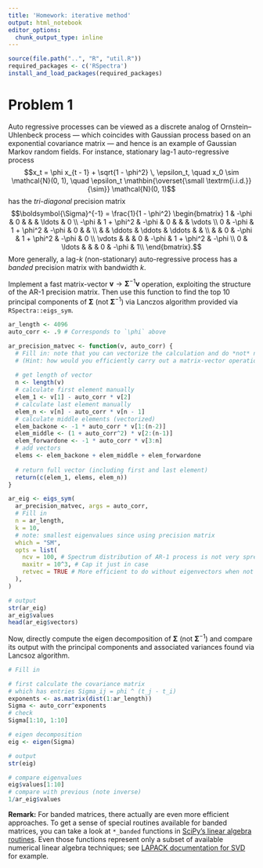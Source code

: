 ```yaml
---
title: 'Homework: iterative method'
output: html_notebook
editor_options: 
  chunk_output_type: inline
---
```


```r
source(file.path("..", "R", "util.R"))
required_packages <- c('RSpectra')
install_and_load_packages(required_packages)
```

# Problem 1
Auto regressive processes can be viewed as a discrete analog of Ornstein–Uhlenbeck process &mdash; which coincides with Gaussian process based on an exponential covariance matrix &mdash; and hence is an example of Gaussian Markov random fields.
For instance, stationary lag-1 auto-regressive process 
$$x_t = \phi x_{t - 1} + \sqrt{1 - \phi^2} \, \epsilon_t, 
  \quad x_0 \sim \mathcal{N}(0, 1), 
  \quad \epsilon_t \mathbin{\overset{\small \textrm{i.i.d.}}{\sim}} \mathcal{N}(0, 1)$$
has the _tri-diagonal_ precision matrix
$$\boldsymbol{\Sigma}^{-1} = \frac{1}{1 - \phi^2} 
  \begin{bmatrix} 
  1 & -\phi & 0 & & & \ldots & 0 \\
  -\phi & 1 + \phi^2 & -\phi & 0 & & & \vdots \\
  0 & -\phi & 1 + \phi^2 & -\phi & 0 & & \\
    & & \ddots & \ddots & \ddots & & \\
    & & 0 & -\phi & 1 + \phi^2 & -\phi & 0 \\
  \vdots & &   & 0 & -\phi & 1 + \phi^2 & -\phi \\
  0 & \ldots &   &   & 0 & -\phi & 1\\
  \end{bmatrix}.$$
More generally, a lag-$k$ (non-stationary) auto-regressive process has a _banded_ precision matrix with bandwidth $k$.

Implement a fast matrix-vector $\boldsymbol{v} \to \boldsymbol{\Sigma}^{-1} \boldsymbol{v}$ operation, exploiting the structure of the AR-1 precision matrix.
Then use this function to find the top 10 principal components of $\boldsymbol{\Sigma}$ (not $\boldsymbol{\Sigma}^{-1}$) via Lanczos algorithm provided via `RSpectra::eigs_sym`.

```r
ar_length <- 4096
auto_corr <- .9 # Corresponds to `\phi` above

ar_precision_matvec <- function(v, auto_corr) {
  # Fill in: note that you can vectorize the calculation and do *not* need a for-loop. 
  # (Hint: how would you efficiently carry out a matrix-vector operation if the matrix has non-zero entries only along the sub or super diagonal?)
  
  # get length of vector
  n <- length(v)
  # calculate first element manually
  elem_1 <- v[1] - auto_corr * v[2]
  # calculate last element manually
  elem_n <- v[n] - auto_corr * v[n - 1]
  # calculate middle elements (vectorized)
  elem_backone <- -1 * auto_corr * v[1:(n-2)]
  elem_middle <- (1 + auto_corr^2) * v[2:(n-1)]
  elem_forwardone <- -1 * auto_corr * v[3:n]
  # add vectors
  elems <- elem_backone + elem_middle + elem_forwardone
  
  # return full vector (including first and last element)
  return(c(elem_1, elems, elem_n))
}

ar_eig <- eigs_sym(
  ar_precision_matvec, args = auto_corr,
  # Fill in
  n = ar_length, 
  k = 10, 
  # note: smallest eigenvalues since using precision matrix
  which = "SM", 
  opts = list(
    ncv = 100, # Spectrum distribution of AR-1 process is not very spread out on the extreme ends and is actually a hard case for Lanczos. So it helps to have more Lanczos vectors than the default for faster convergence.
    maxitr = 10^3, # Cap it just in case
    retvec = TRUE # More efficient to do without eigenvectors when not needed
  ),
)

# output
str(ar_eig)
ar_eig$values
head(ar_eig$vectors)
```

Now, directly compute the eigen decomposition of $\boldsymbol{\Sigma}$ (not $\boldsymbol{\Sigma}^{-1}$) and compare its output with the principal components and associated variances found via Lancsoz algorithm.

```r
# Fill in

# first calculate the covariance matrix
# which has entries Sigma_ij = phi ^ (t_j - t_i)
exponents <- as.matrix(dist(1:ar_length))
Sigma <- auto_corr^exponents
# check
Sigma[1:10, 1:10]

# eigen decomposition
eig <- eigen(Sigma)

# output
str(eig)

# compare eigenvalues
eig$values[1:10]
# compare with previous (note inverse)
1/ar_eig$values
```

**Remark:** 
For banded matrices, there actually are even more efficient approaches.
To get a sense of special routines available for banded matrices, you can take a look at `*_banded` functions in [SciPy's linear algebra routines](https://docs.scipy.org/doc/scipy/reference/linalg.html).
Even those functions represent only a subset of available numerical linear algebra techniques; see
[LAPACK documentation for SVD](https://www.netlib.org/lapack/lug/node32.html) for example.
